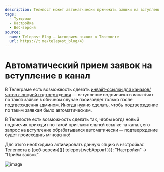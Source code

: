 ```yaml
---
description: Телепост может автоматически принимать заявки на вступление — включите в настройках
tags:
  - Туториал
  - Настройка
  - Веб-версия
source:
  name: Telepost Blog — Автоприем заявок в Телепосте
  url: https://t.me/telepost_blog/40
---
```


# Автоматический прием заявок на вступление в канал

В Телеграме есть возможность сделать [инвайт-ссылки для каналов/чатов с опцией подтверждения](https://telegram.org/blog/shared-media-scrolling-calendar-join-requests-and-more#join-requests-for-groups-and-channels) — вступление подписчика в канал/чат по такой заявке в обычном случае произойдет только после подтверждения админом. Иногда нужно сделать, чтобы подтверждение по таким заявкам было автоматическим.

В Телепосте есть возможность сделать так, чтобы когда новый подписчик приходит по такой пригласительной ссылке на канал, его запрос на вступление обрабатывался автоматически — подтверждение будет происходить мгновенно!

Для этого необходимо активировать данную опцию в настройках Телепоста в [веб-версии]({{ telepost.webApp.url }}): "Настройки" → "Приём заявок".

![image](/images/241567313-26e3de58-57b2-48f4-97dd-b5af66a7e28c.png)

